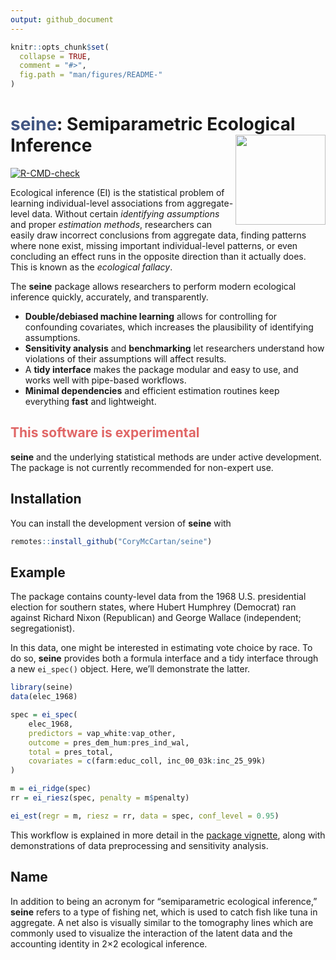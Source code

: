 ```yaml
---
output: github_document
---
```


<!-- README.md is generated from README.Rmd. Please edit that file -->

```r
knitr::opts_chunk$set(
  collapse = TRUE,
  comment = "#>",
  fig.path = "man/figures/README-"
)
```

# <span style="color: #425682"><b>seine</b></span>: Semiparametric Ecological Inference <a href="https://corymccartan.com/seine/"><img src="man/figures/logo.svg" align="right" height="144" /></a>

<!-- badges: start -->
[![R-CMD-check](https://github.com/CoryMcCartan/seine/actions/workflows/R-CMD-check.yaml/badge.svg)](https://github.com/CoryMcCartan/seine/actions/workflows/R-CMD-check.yaml)
<!-- badges: end -->

Ecological inference (EI) is the statistical problem of learning individual-level
associations from aggregate-level data.
Without certain *identifying assumptions* and proper *estimation methods*,
researchers can easily draw incorrect conclusions from aggregate data, finding
patterns where none exist, missing important individual-level patterns, or
even concluding an effect runs in the opposite direction than it actually does.
This is known as the *ecological fallacy*.

The **seine** package allows researchers to perform modern ecological inference
quickly, accurately, and transparently.

- **Double/debiased machine learning** allows for controlling for confounding 
  covariates, which increases the plausibility of identifying assumptions.
- **Sensitivity analysis** and **benchmarking** let researchers understand how
  violations of their assumptions will affect results.
- A **tidy interface** makes the package modular and easy to use, and works well
  with pipe-based workflows.
- **Minimal dependencies** and efficient estimation routines keep everything 
  **fast** and lightweight.

<h2><span style="color: #e06666"><b>This software is experimental</b></span></h2>

**seine** and the underlying statistical methods are under active development.
The package is not currently recommended for non-expert use.

## Installation

You can install the development version of **seine** with

``` r
remotes::install_github("CoryMcCartan/seine")
```

## Example

The package contains county-level data from the 1968 U.S. presidential election
for southern states, where Hubert Humphrey (Democrat) ran against Richard Nixon
(Republican) and George Wallace (independent; segregationist).

In this data, one might be interested in estimating vote choice by race.
To do so, **seine** provides both a formula interface and a tidy interface
through a new `ei_spec()` object. Here, we'll demonstrate the latter.

```r
library(seine)
data(elec_1968)

spec = ei_spec(
    elec_1968, 
    predictors = vap_white:vap_other,
    outcome = pres_dem_hum:pres_ind_wal, 
    total = pres_total,
    covariates = c(farm:educ_coll, inc_00_03k:inc_25_99k)
)

m = ei_ridge(spec)
rr = ei_riesz(spec, penalty = m$penalty)

ei_est(regr = m, riesz = rr, data = spec, conf_level = 0.95)
```

This workflow is explained in more detail in the [package vignette](https://corymccartan.com/seine/articles/seine.html), along
with demonstrations of data preprocessing and sensitivity analysis.

## Name

In addition to being an acronym for "semiparametric ecological inference,"
**seine** refers to a type of fishing net, which is used to catch fish like tuna
in aggregate. A net also is visually similar to the tomography lines which are
commonly used to visualize the interaction of the latent data and the
accounting identity in 2&times;2 ecological inference.

